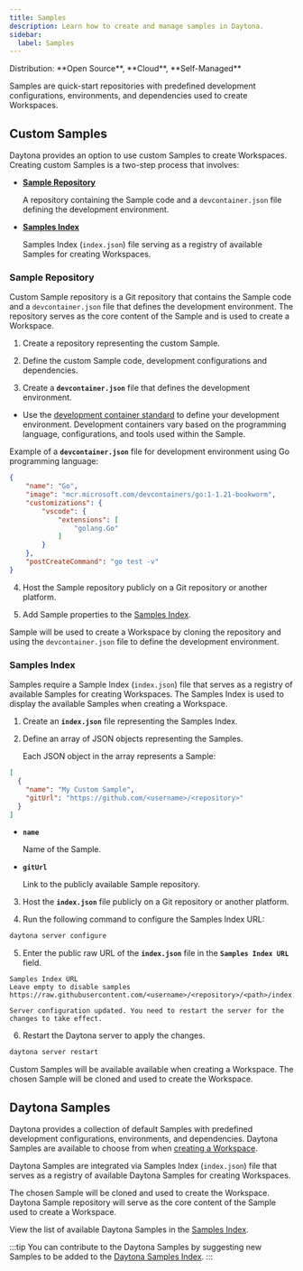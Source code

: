 ```yaml
---
title: Samples
description: Learn how to create and manage samples in Daytona.
sidebar:
  label: Samples
---
```



<Label>
  Distribution: **Open Source**, **Cloud**, **Self-Managed**
</Label>

Samples are quick-start repositories with predefined development configurations, environments, and dependencies used to create Workspaces.

## Custom Samples

Daytona provides an option to use custom Samples to create Workspaces. Creating custom Samples is a two-step process that involves:

- [**Sample Repository**](#sample-repository)

    A repository containing the Sample code and a `devcontainer.json` file defining the development environment.

- [**Samples Index**](#samples-index)

    Samples Index (`index.json`) file serving as a registry of available Samples for creating Workspaces.

### Sample Repository

Custom Sample repository is a Git repository that contains the Sample code and a `devcontainer.json` file that defines the development environment. The repository serves as the core content of the Sample and is used to create a Workspace.

1. Create a repository representing the custom Sample.

2. Define the custom Sample code, development configurations and dependencies.

3. Create a **`devcontainer.json`** file that defines the development environment.

- Use the [development container standard](https://containers.dev/) to define your development environment. Development containers vary based on the programming language, configurations, and tools used within the Sample.

Example of a **`devcontainer.json`** file for development environment using Go programming language:

```json
{
    "name": "Go",
    "image": "mcr.microsoft.com/devcontainers/go:1-1.21-bookworm",
    "customizations": {
        "vscode": {
            "extensions": [
                "golang.Go"
            ]
        }
    },
    "postCreateCommand": "go test -v"
}
```

4. Host the Sample repository publicly on a Git repository or another platform.

5. Add Sample properties to the [Samples Index](#samples-index).

Sample will be used to create a Workspace by cloning the repository and using the `devcontainer.json` file to define the development environment.

### Samples Index

Samples require a Sample Index (`index.json`) file that serves as a registry of available Samples for creating Workspaces. The Samples Index is used to display the available Samples when creating a Workspace.

1. Create an **`index.json`** file representing the Samples Index.

2. Define an array of JSON objects representing the Samples.

    Each JSON object in the array represents a Sample:

```json
[
  {
    "name": "My Custom Sample",
    "gitUrl": "https://github.com/<username>/<repository>"
  }
]
```

- **`name`**

    Name of the Sample.

- **`gitUrl`**

    Link to the publicly available Sample repository.

3. Host the **`index.json`** file publicly on a Git repository or another platform.

4. Run the following command to configure the Samples Index URL:

```sh
daytona server configure
```

5. Enter the public raw URL of the **`index.json`** file in the **`Samples Index URL`** field.

```text
Samples Index URL
Leave empty to disable samples
https://raw.githubusercontent.com/<username>/<repository>/<path>/index.json
```

```text
Server configuration updated. You need to restart the server for the changes to take effect.
```

6. Restart the Daytona server to apply the changes.

```sh
daytona server restart
```

Custom Samples will be available available when creating a Workspace. The chosen Sample will be cloned and used to create the Workspace.

## Daytona Samples

Daytona provides a collection of default Samples with predefined development configurations, environments, and dependencies. Daytona Samples are available to choose from when [creating a Workspace](/usage/workspaces#create-a-workspace).

Daytona Samples are integrated via Samples Index (`index.json`) file that serves as a registry of available Daytona Samples for creating Workspaces.

The chosen Sample will be cloned and used to create the Workspace. Daytona Sample repository will serve as the core content of the Sample used to create a Workspace.

View the list of available Daytona Samples in the [Samples Index](https://github.com/daytonaio/daytona/blob/main/hack/samples/index.json).

:::tip
You can contribute to the Daytona Samples by suggesting new Samples to be added to the [Daytona Samples Index](https://github.com/daytonaio/daytona/blob/main/hack/samples/index.json).
:::
